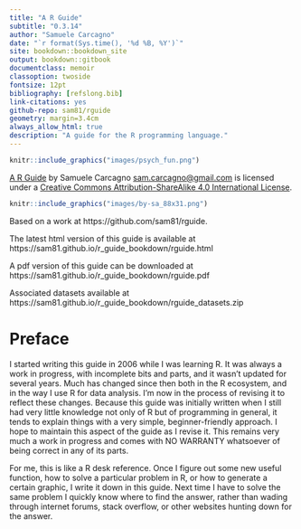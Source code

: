 ```yaml
--- 
title: "A R Guide"
subtitle: "0.3.14"
author: "Samuele Carcagno"
date: "`r format(Sys.time(), '%d %B, %Y')`"
site: bookdown::bookdown_site
output: bookdown::gitbook
documentclass: memoir
classoption: twoside
fontsize: 12pt
bibliography: [refslong.bib]
link-citations: yes
github-repo: sam81/rguide
geometry: margin=3.4cm
always_allow_html: true
description: "A guide for the R programming language."
---
```


```{=latex}
\pagestyle{empty}
\pagenumbering{gobble}
```

```r
knitr::include_graphics("images/psych_fun.png")
```

```{=latex}
\newpage
\setlength{\parindent}{0pt}
\rule{\textwidth}{0.5mm}
```

[A R Guide](http://samcarcagno.altervista.org/soft/r.html) by Samuele Carcagno <sam.carcagno@gmail.com> is licensed under a [Creative Commons Attribution-ShareAlike 4.0 International License](http://creativecommons.org/licenses/by-sa/4.0/). 


```r
knitr::include_graphics("images/by-sa_88x31.png")
```

Based on a work at https://github.com/sam81/rguide.

The latest html version of this guide is available at https://sam81.github.io/r_guide_bookdown/rguide.html

A pdf version of this guide can be downloaded at https://sam81.github.io/r_guide_bookdown/rguide.pdf

Associated datasets available at https://sam81.github.io/r_guide_bookdown/rguide_datasets.zip

```{=latex}
\pagenumbering{gobble}
\rule{\textwidth}{0.5mm}
%\vspace{1cm}
\newpage
\pagestyle{bodypagestyle}
\pagenumbering{roman}
% Trigger ToC creation in LaTeX
\begin{KeepFromToc}
  \tableofcontents
\end{KeepFromToc}
```

# Preface {-}

I started writing this guide in 2006 while I was learning R. It was always a work in progress, with incomplete bits and parts, and it wasn't updated for several years. Much has changed since then both in the R ecosystem, and in the way I use R for data analysis. I'm now in the process of revising it to reflect these changes. Because this guide was initially written when I still had very little knowledge not only of R but of programming in general, it tends to explain things with a very simple, beginner-friendly approach. I hope to maintain this aspect of the guide as I revise it. This remains very much a work in progress and  comes with NO WARRANTY whatsoever of being correct in any of its parts.

For me, this is like a R desk reference. Once I figure out some new useful function, how to solve a particular problem in R, or how to generate a certain graphic, I write it down in this guide. Next time I have to solve the same problem I quickly know where to find the answer, rather than wading through internet forums, stack overflow, or other websites hunting down for the answer.



